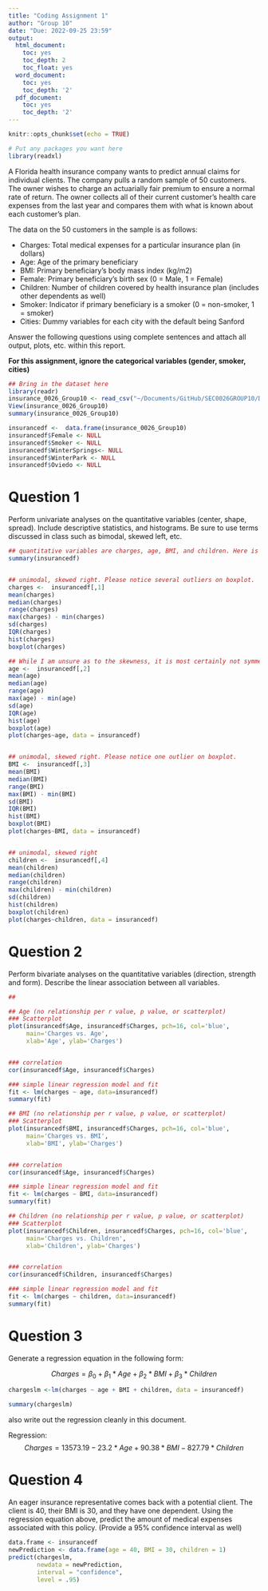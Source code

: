 ```yaml
---
title: "Coding Assignment 1"
author: "Group 10"
date: "Due: 2022-09-25 23:59"
output:
  html_document:
    toc: yes
    toc_depth: 2
    toc_float: yes
  word_document:
    toc: yes
    toc_depth: '2'
  pdf_document:
    toc: yes
    toc_depth: '2'
---
```


```r
knitr::opts_chunk$set(echo = TRUE)
```

```r
# Put any packages you want here
library(readxl)

```


A Florida health insurance company wants to predict annual claims for individual clients. The company pulls a random sample of 50 customers. The owner wishes to charge an actuarially fair premium to ensure a normal rate of return. The owner collects all of their current customer’s health care expenses from the last year and compares them with what is known about each customer’s plan. 

The data on the 50 customers in the sample is as follows:

-	Charges: Total medical expenses for a particular insurance plan (in dollars)
-	Age: Age of the primary beneficiary
-	BMI: Primary beneficiary’s body mass index (kg/m2)
-	Female: Primary beneficiary’s birth sex (0 = Male, 1 = Female)
-	Children: Number of children covered by health insurance plan (includes other dependents as well)
-	Smoker: Indicator if primary beneficiary is a smoker (0 = non-smoker, 1 = smoker)
-	Cities: Dummy variables for each city with the default being Sanford

Answer the following questions using complete sentences and attach all output, plots, etc. within this report.


**For this assignment, ignore the categorical variables (gender, smoker, cities)**

```r
## Bring in the dataset here
library(readr)
insurance_0026_Group10 <- read_csv("~/Documents/GitHub/SEC0026GROUP10/Data/insurance_0026_Group10.csv")
View(insurance_0026_Group10)
summary(insurance_0026_Group10)

insurancedf <-  data.frame(insurance_0026_Group10)
insurancedf$Female <- NULL
insurancedf$Smoker <- NULL
insurancedf$WinterSprings<- NULL
insurancedf$WinterPark <- NULL
insurancedf$Oviedo <- NULL
```



# Question 1

Perform univariate analyses on the quantitative variables (center, shape, spread). Include descriptive statistics, and histograms. Be sure to use terms discussed in class such as bimodal, skewed left, etc.

```r
## quantitative variables are charges, age, BMI, and children. Here is mean, median, range, and standard deviation
summary(insurancedf)


## unimodal, skewed right. Please notice several outliers on boxplot.
charges <-  insurancedf[,1]
mean(charges)
median(charges)
range(charges)
max(charges) - min(charges)
sd(charges)
IQR(charges)
hist(charges)
boxplot(charges)

## While I am unsure as to the skewness, it is most certainly not symmetrical. And while the one true mode is 59, this distrubution would be considered multimodal 
age <-  insurancedf[,2]
mean(age)
median(age)
range(age)
max(age) - min(age)
sd(age)
IQR(age)
hist(age)
boxplot(age)
plot(charges~age, data = insurancedf)


## unimodal, skewed right. Please notice one outlier on boxplot. 
BMI <-  insurancedf[,3]
mean(BMI)
median(BMI)
range(BMI)
max(BMI) - min(BMI)
sd(BMI)
IQR(BMI)
hist(BMI)
boxplot(BMI)
plot(charges~BMI, data = insurancedf)


## unimodal, skewed right
children <-  insurancedf[,4]
mean(children)
median(children)
range(children)
max(children) - min(children)
sd(children)
hist(children)
boxplot(children)
plot(charges~children, data = insurancedf)


```

# Question 2

Perform bivariate analyses on the quantitative variables (direction, strength and form). Describe the linear association between all variables. 

```r
##  

## Age (no relationship per r value, p value, or scatterplot)
### Scatterplot
plot(insurancedf$Age, insurancedf$Charges, pch=16, col='blue',
     main='Charges vs. Age',
     xlab='Age', ylab='Charges')


### correlation
cor(insurancedf$Age, insurancedf$Charges)

### simple linear regression model and fit
fit <- lm(charges ~ age, data=insurancedf)
summary(fit)

## BMI (no relationship per r value, p value, or scatterplot)
### Scatterplot
plot(insurancedf$BMI, insurancedf$Charges, pch=16, col='blue',
     main='Charges vs. BMI',
     xlab='BMI', ylab='Charges')


### correlation
cor(insurancedf$Age, insurancedf$Charges)

### simple linear regression model and fit
fit <- lm(charges ~ BMI, data=insurancedf)
summary(fit)

## Children (no relationship per r value, p value, or scatterplot)
### Scatterplot
plot(insurancedf$Children, insurancedf$Charges, pch=16, col='blue',
     main='Charges vs. Children',
     xlab='Children', ylab='Charges')


### correlation
cor(insurancedf$Children, insurancedf$Charges)

### simple linear regression model and fit
fit <- lm(charges ~ children, data=insurancedf)
summary(fit)

```

# Question 3

Generate a regression equation in the following form:

$$Charges = \beta_{0}+\beta_{1}*Age+\beta_{2}*BMI+\beta_{3}*Children$$

```r
chargeslm <-lm(charges ~ age + BMI + children, data = insurancedf)

summary(chargeslm)

```
also write out the regression cleanly in this document.

Regression:  $$Charges = 13573.19 - 23.2*Age +90.38*BMI - 827.79*Children$$

# Question 4

An eager insurance representative comes back with a potential client. The client is 40, their BMI is 30, and they have one dependent. Using the regression equation above, predict the amount of medical expenses associated with this policy. (Provide a 95% confidence interval as well)

```r
data.frame <- insurancedf
newPrediction <- data.frame(age = 40, BMI = 30, children = 1)
predict(chargeslm,
        newdata = newPrediction,
        interval = "confidence",
        level = .95)
```
